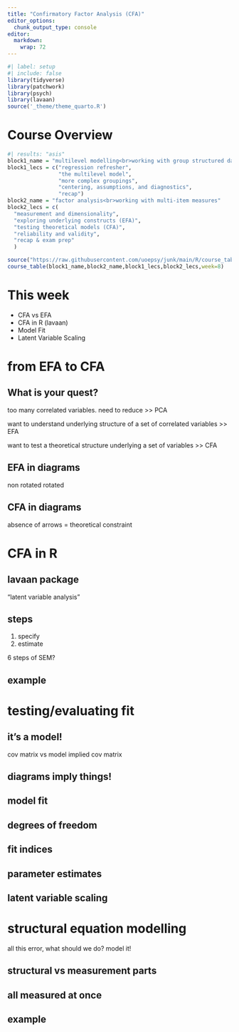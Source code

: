 ```yaml
---
title: "Confirmatory Factor Analysis (CFA)"
editor_options: 
  chunk_output_type: console
editor: 
  markdown: 
    wrap: 72
---
```



```r
#| label: setup
#| include: false
library(tidyverse)
library(patchwork)
library(psych)
library(lavaan)
source('_theme/theme_quarto.R')
```

# Course Overview

```r
#| results: "asis"
block1_name = "multilevel modelling<br>working with group structured data"
block1_lecs = c("regression refresher",
                "the multilevel model",
                "more complex groupings",
                "centering, assumptions, and diagnostics",
                "recap")
block2_name = "factor analysis<br>working with multi-item measures"
block2_lecs = c(
  "measurement and dimensionality",
  "exploring underlying constructs (EFA)",
  "testing theoretical models (CFA)",
  "reliability and validity",
  "recap & exam prep"
  )

source("https://raw.githubusercontent.com/uoepsy/junk/main/R/course_table.R")
course_table(block1_name,block2_name,block1_lecs,block2_lecs,week=8)
```

# This week {transition="slide"}

- CFA vs EFA
- CFA in R (lavaan)
- Model Fit
- Latent Variable Scaling

# from EFA to CFA

## What is your quest?  

too many correlated variables. need to reduce >> PCA

want to understand underlying structure of a set of correlated variables >> EFA

want to test a theoretical structure underlying a set of variables >> CFA

## EFA in diagrams

non rotated
rotated

## CFA in diagrams

absence of arrows = theoretical constraint

# CFA in R

## lavaan package

"latent variable analysis"

## steps

1. specify
2. estimate

6 steps of SEM?

## example



# testing/evaluating fit

## it's a model!  

cov matrix vs model implied cov matrix

## diagrams imply things! 

## model fit

## degrees of freedom



## fit indices


## parameter estimates


## latent variable scaling


# structural equation modelling

all this error, what should we do? model it!  

## structural vs measurement parts

## all measured at once


## example
















